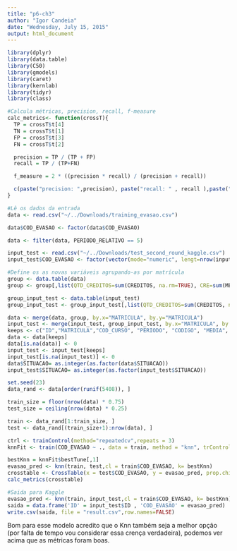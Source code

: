 ```yaml
---
title: "p6-ch3"
author: "Igor Candeia"
date: "Wednesday, July 15, 2015"
output: html_document
---
```


```r
library(dplyr)
library(data.table)
library(C50)
library(gmodels)
library(caret)
library(kernlab)
library(tidyr)
library(class)
```

```r

#Calcula métricas, precision, recall, f-measure
calc_metrics<- function(crossT){
  TP = crossT$t[4]
  TN = crossT$t[1]
  FP = crossT$t[3]
  FN = crossT$t[2]

  precision = TP / (TP + FP)
  recall = TP / (TP+FN)

  f_measure = 2 * ((precision * recall) / (precision + recall))

  c(paste("precision: ",precision), paste("recall: " , recall ),paste("f-measure: " ,f_measure))
}

#Lê os dados da entrada
data <- read.csv("~/../Downloads/training_evasao.csv")

data$COD_EVASAO <- factor(data$COD_EVASAO)

data <- filter(data, PERIODO_RELATIVO == 5)

input_test <- read.csv("~/../Downloads/test_second_round_kaggle.csv")
input_test$COD_EVASAO <- factor(vector(mode="numeric", lengt=nrow(input_test)))

#Define os as novas variáveis agrupando-as por matrícula
group <- data.table(data)
group <- group[,list(QTD_CREDITOS=sum(CREDITOS, na.rm=TRUE), CRE=sum(MEDIA, na.rm=TRUE)/sum(SITUACAO!="Trancado"), APROV=sum(SITUACAO=="Aprovado"), REPROV_FALTA=sum(SITUACAO=="Reprovado por Falta"), REPROV=sum(SITUACAO=="Reprovado"), REP_DEP=sum(floor(COD_CURSO/1000000) == floor(CODIGO/100000) && SITUACAO=="Reprovado"), REP_DEP_FALTA=2 * sum(floor(COD_CURSO/1000000) == floor(CODIGO/100000) && SITUACAO=="Reprovado por Falta"), TRANCAMENTOS=sum(SITUACAO=="Trancado")), by=MATRICULA]

group_input_test <- data.table(input_test)
group_input_test <- group_input_test[,list(QTD_CREDITOS=sum(CREDITOS, na.rm=TRUE), CRE=sum(MEDIA, na.rm=TRUE)/sum(SITUACAO!="Trancado"), APROV=sum(SITUACAO=="Aprovado"), REPROV_FALTA=sum(SITUACAO=="Reprovado por Falta"), REPROV=sum(SITUACAO=="Reprovado"), REP_DEP=sum(floor(COD_CURSO/1000000) == floor(CODIGO/100000) && SITUACAO=="Reprovado"), REP_DEP_FALTA=2 * sum(floor(COD_CURSO/1000000) == floor(CODIGO/100000) && SITUACAO=="Reprovado por Falta"), TRANCAMENTOS=sum(SITUACAO=="Trancado")), by=MATRICULA]

data <- merge(data, group, by.x="MATRICULA", by.y="MATRICULA")
input_test <- merge(input_test, group_input_test, by.x="MATRICULA", by.y="MATRICULA")
keeps <- c("ID","MATRICULA","COD_CURSO", "PERIODO", "CODIGO", "MEDIA", "SITUACAO", "QTD_CREDITOS", "CRE", "APROV", "REPROV_FALTA", "REPROV", "REP_DEP", "REP_DEP_FALTA","COD_EVASAO")
data <- data[keeps]
data[is.na(data)] <- 0
input_test <- input_test[keeps]
input_test[is.na(input_test)] <- 0
data$SITUACAO= as.integer(as.factor(data$SITUACAO))
input_test$SITUACAO= as.integer(as.factor(input_test$SITUACAO))

set.seed(23)
data_rand <- data[order(runif(5408)), ]

train_size = floor(nrow(data) * 0.75)
test_size = ceiling(nrow(data) * 0.25)

train <- data_rand[1:train_size, ]
test <- data_rand[(train_size+1):nrow(data), ]

ctrl <- trainControl(method="repeatedcv",repeats = 3) 
knnFit <- train(COD_EVASAO ~ ., data = train, method = "knn", trControl = ctrl, preProcess = c("center","scale"), tuneLength = 20)

bestKnn = knnFit$bestTune[,1]
evasao_pred <- knn(train, test,cl = train$COD_EVASAO, k= bestKnn)
crosstable <- CrossTable(x = test$COD_EVASAO, y = evasao_pred, prop.chisq=FALSE)
calc_metrics(crosstable)

#Saida para Kaggle
evasao_pred <- knn(train, input_test,cl = train$COD_EVASAO, k= bestKnn)
saida = data.frame('ID' = input_test$ID , 'COD_EVASAO' = evasao_pred)
write.csv(saida, file = "result.csv",row.names=FALSE)

```

Bom para esse modelo acredito que o Knn também seja a melhor opção (por falta de tempo vou considerar essa crença verdadeira), podemos ver acima que as métricas foram boas.